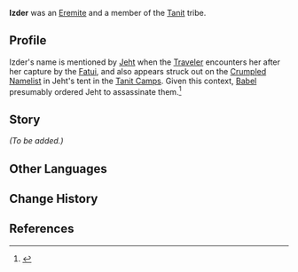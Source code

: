 {{Character Infobox
|type             = Mentioned
|image            = <!-- NPC Izder.png -->
|realname         = <!-- Optional, if different from in-game name -->
|deceased         = Presumably killed by [[Jeht]] on [[Babel]]'s orders
|region           = Sumeru

|affiliation      = The Eremites
|title            =

|ancestry         = Tanit
|father           = 
|mother           = 
|spouse           = 
|sibling          = 
|child            = 
|relative         = 

|voiceEN          = 
|voiceCN          = 
|voiceJP          = 
|voiceKR          = 
|dialoguereward   = 
}}
'''Izder''' was an [[The Eremites|Eremite]] and a member of the [[Tanit]] tribe. 

==Profile==
Izder's name is mentioned by [[Jeht]] when the [[Traveler]] encounters her after her capture by the [[Fatui]], and also appears struck out on the [[Crumpled Namelist]] in Jeht's tent in the [[Tanit Camps]]. Given this context, [[Babel]] presumably ordered Jeht to assassinate them.<ref>{{Ref/Quest|For Her Judgment Reaches to the Skies...}}</ref>
<!--
===Appearance===
''(To be added.)''
-->
==Story==
''(To be added.)''
<!--
==Trivia==
--><!-- 
Unhide if a Note is used on the page. (See Asase Hibiki's page for an example usage.)
==Notes==
{{Reflist|note=1}}
-->
==Other Languages==
{{Other Languages
|default_hidden = 1
|en      = Izder
|zhs     = 伊吉德尔
|zhs_rm  = Yījídé'ěr
|zht     = 伊吉德爾
|zht_rm  = Yījídé'ěr
|ja      = イジドール
|ja_rm   = Ijidooru
|ko      = 이즈더
|es      = Izder
|fr      = Izder
|ru      = Издер
|th      = Izder
|vi      = Izder
|de      = Izder
|id      = Izder
|pt      = Izder
|tr      = Izder
|it      = Izder
}}

==Change History==
{{Change History|introduced=3.4}}

==References==
{{Reflist}}